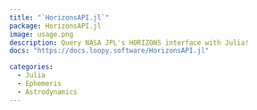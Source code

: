 ```yaml
---
title: "`HorizonsAPI.jl`"
package: HorizonsAPI.jl
image: usage.png
description: Query NASA JPL's HORIZONS interface with Julia!
docs: "https://docs.loopy.software/HorizonsAPI.jl"

categories: 
  - Julia
  - Ephemeris
  - Astrodynamics
---
```

